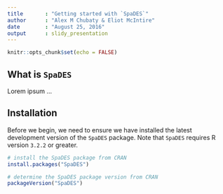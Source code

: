 ```yaml
---
title       : "Getting started with `SpaDES`"
author      : "Alex M Chubaty & Eliot McIntire"
date        : "August 25, 2016"
output      : slidy_presentation
---
```


```r
knitr::opts_chunk$set(echo = FALSE)
```

## What is `SpaDES`

Lorem ipsum ...

## Installation

Before we begin, we need to ensure we have installed the latest development version of the `SpaDES` package.
Note that `SpaDES` requires R version `3.2.2` or greater.

```r
# install the SpaDES package from CRAN
install.packages("SpaDES")

# determine the SpaDES package version from CRAN
packageVersion("SpaDES")
```

